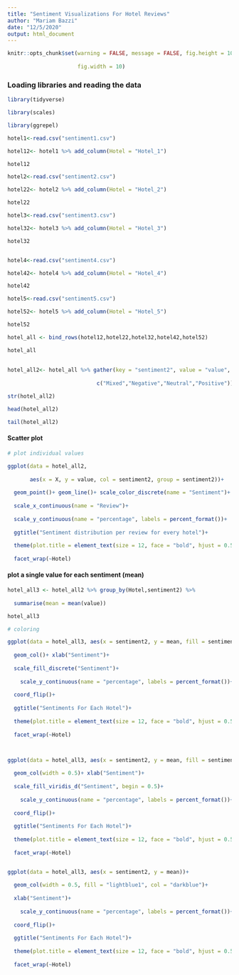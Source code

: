 ```yaml
---
title: "Sentiment Visualizations For Hotel Reviews"
author: "Mariam Bazzi"
date: "12/5/2020"
output: html_document
---
```



```r

knitr::opts_chunk$set(warning = FALSE, message = FALSE, fig.height = 10,
                      
                      fig.width = 10) 

```


### Loading libraries and reading the data

```r

library(tidyverse)

library(scales)

library(ggrepel)

hotel1<-read.csv("sentiment1.csv")

hotel12<- hotel1 %>% add_column(Hotel = "Hotel_1")

hotel12

hotel2<-read.csv("sentiment2.csv")

hotel22<- hotel2 %>% add_column(Hotel = "Hotel_2")

hotel22

hotel3<-read.csv("sentiment3.csv")

hotel32<- hotel3 %>% add_column(Hotel = "Hotel_3")

hotel32


hotel4<-read.csv("sentiment4.csv")

hotel42<- hotel4 %>% add_column(Hotel = "Hotel_4")

hotel42

hotel5<-read.csv("sentiment5.csv")

hotel52<- hotel5 %>% add_column(Hotel = "Hotel_5")

hotel52

hotel_all <- bind_rows(hotel12,hotel22,hotel32,hotel42,hotel52)

hotel_all
  
  
hotel_all2<- hotel_all %>% gather(key = "sentiment2", value = "value",
                            
                            c("Mixed","Negative","Neutral","Positive"))

str(hotel_all2)

head(hotel_all2)

tail(hotel_all2)

```


#### Scatter plot

```r

# plot individual values

ggplot(data = hotel_all2, 
       
       aes(x = X, y = value, col = sentiment2, group = sentiment2))+ 
  
  geom_point()+ geom_line()+ scale_color_discrete(name = "Sentiment")+
  
  scale_x_continuous(name = "Review")+ 
  
  scale_y_continuous(name = "percentage", labels = percent_format())+
  
  ggtitle("Sentiment distribution per review for every hotel")+
  
  theme(plot.title = element_text(size = 12, face = "bold", hjust = 0.5))+
  
  facet_wrap(~Hotel)

```


#### plot a single value for each sentiment (mean)

```r

hotel_all3 <- hotel_all2 %>% group_by(Hotel,sentiment2) %>%
  
  summarise(mean = mean(value))

hotel_all3

# coloring

ggplot(data = hotel_all3, aes(x = sentiment2, y = mean, fill = sentiment2))+
  
  geom_col()+ xlab("Sentiment")+ 
  
  scale_fill_discrete("Sentiment")+
    
    scale_y_continuous(name = "percentage", labels = percent_format())+
  
  coord_flip()+
  
  ggtitle("Sentiments For Each Hotel")+
  
  theme(plot.title = element_text(size = 12, face = "bold", hjust = 0.5))+
  
  facet_wrap(~Hotel)



ggplot(data = hotel_all3, aes(x = sentiment2, y = mean, fill = sentiment2))+
  
  geom_col(width = 0.5)+ xlab("Sentiment")+ 
  
  scale_fill_viridis_d("Sentiment", begin = 0.5)+
    
    scale_y_continuous(name = "percentage", labels = percent_format())+
  
  coord_flip()+
  
  ggtitle("Sentiments For Each Hotel")+
  
  theme(plot.title = element_text(size = 12, face = "bold", hjust = 0.5))+
  
  facet_wrap(~Hotel)


ggplot(data = hotel_all3, aes(x = sentiment2, y = mean))+
  
  geom_col(width = 0.5, fill = "lightblue1", col = "darkblue")+
  
  xlab("Sentiment")+ 
  
    scale_y_continuous(name = "percentage", labels = percent_format())+
  
  coord_flip()+
  
  ggtitle("Sentiments For Each Hotel")+
  
  theme(plot.title = element_text(size = 12, face = "bold", hjust = 0.5))+
  
  facet_wrap(~Hotel)

```

